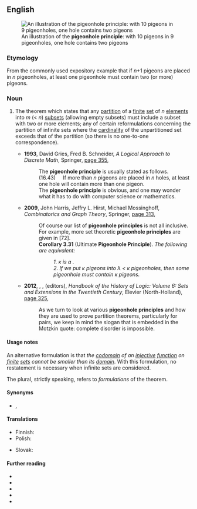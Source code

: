 ==English==
[[File:TooManyPigeons.jpg|right|thumb|An illustration of the '''pigeonhole principle''': with 10 pigeons in 9 pigeonholes, one hole contains two pigeons]]

===Etymology===
From the commonly used expository example that if ''n''+1 pigeons are placed in ''n'' pigeonholes, at least one pigeonhole must contain two (or more) pigeons.

===Noun===
{{en-noun|~}}

# {{lb|en|mathematics}} The theorem which states that any [[partition]] of a [[finite]] [[set]] of ''n'' [[element]]s into ''m'' (< ''n'') [[subset]]s (allowing empty subsets) must include a subset with two or more elements; any of certain reformulations concerning the partition of infinite sets where the [[cardinality]] of the unpartitioned set exceeds that of the partition (so there is no one-to-one correspondence).
#* '''1993''', David Gries, Fred B. Schneider, ''A Logical Approach to Discrete Math'', Springer, [https://books.google.com.au/books?id=103UBwAAQBAJ&pg=PA355&dq=%22pigeonhole+principle%22%7C%22pigeonhole+principles%22&hl=en&sa=X&ved=0ahUKEwiG673FhL7ZAhWJhZAKHV4uBSkQ6AEIKjAB#v=onepage&q=%22pigeonhole%20principle%22%7C%22pigeonhole%20principles%22&f=false page 355],
#*: The '''pigeonhole principle''' is usually stated as follows.
#*: (16.43)&nbsp;&nbsp;&nbsp;&nbsp; If more than ''n'' pigeons are placed in ''n'' holes, at least one hole will contain more than one pigeon.
#*: The '''pigeonhole principle''' is obvious, and one may wonder what it has to do with computer science or mathematics.
#* '''2009''', John Harris, Jeffry L. Hirst, Michael Mossinghoff, ''Combinatorics and Graph Theory'', Springer, [https://books.google.com.au/books?id=DfcQaZKUVLwC&pg=PA313&dq=%22pigeonhole+principles%22&hl=en&sa=X&ved=0ahUKEwimmdLShL7ZAhWGlJAKHdWqDicQ6AEIPjAE#v=onepage&q=%22pigeonhole%20principles%22&f=false page 313],
#*: Of course our list of '''pigeonhole principles''' is not all inclusive. For example, more set theoretic '''pigeonhole principles''' are given in [72].
#*: '''Corollary 3.31''' (Ultimate '''Pigeonhole Principle'''). ''The following are equivalent:''
#*:: ''1. κ is a {{w|regular cardinal}}.''
#*:: ''2. If we put κ pigeons into λ < κ pigeonholes, then some pigeonhole must contain κ pigeons.''
#* '''2012''', {{w|Dov M. Gabbay}}, {{w|Akihiro Kanamori}}, {{w|John Woods (logician)|John Woods}} (editors), ''Handbook of the History of Logic: Volume 6: Sets and Extensions in the Twentieth Century'', Elevier (North-Holland), [https://books.google.com.au/books?id=RBrWwKVbmMUC&pg=PA325&dq=%22pigeonhole+principles%22&hl=en&sa=X&ved=0ahUKEwimmdLShL7ZAhWGlJAKHdWqDicQ6AEISzAG#v=onepage&q=%22pigeonhole%20principles%22&f=false page 325],
#*: As we turn to look at various '''pigeonhole principles''' and how they are used to prove partition theorems, particularly for pairs, we keep in mind the slogan that is embedded in the Motzkin quote: complete disorder is impossible.

====Usage notes====
An alternative formulation is that ''the [[codomain]] of an [[injective]] [[function]] on [[finite]] [[set]]s cannot be smaller than its [[domain]]''.
With this formulation, no restatement is necessary when infinite sets are considered.

The plural, strictly speaking, refers to ''formulations'' of the theorem.

====Synonyms====
* {{sense|theorem limiting size of codomains}} {{l|en|Dirichlet's box principle}}, {{l|en|Dirichlet's drawer principle}}

====Translations====
{{trans-top|combinatorial theorem}}
* Finnish: {{t|fi|kyyhkyslakkaperiaate}}
* Polish: {{t|pl|zasada szufladkowa|f|alt=zasada szufladkowa (Dirichleta)}}
{{trans-mid}}
* Slovak: {{t|sk|Dirichletov princíp|m}}
{{trans-bottom}}

====Further reading====
* {{pedia|Pigeonhole principle}}
* {{pedia|Multinomial theorem#Interpretations}}
* {{pedia|Ramsey's theorem}}
* {{pedia|Dedekind-infinite set}}
* {{pedia|Hilbert's paradox of the Grand Hotel}}